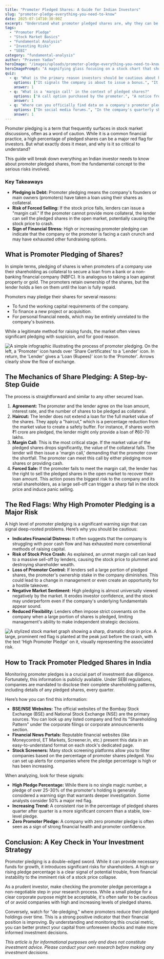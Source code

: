 ```yaml
---
title: "Promoter Pledged Shares: A Guide for Indian Investors"
slug: "promoter-pledge-everything-you-need-to-know"
date: 2025-07-14T10:30:00Z
excerpt: "Understand what promoter pledged shares are, why they can be a critical red flag for investors, and how to track them. Learn the risks of high promoter pledging and how it can impact your investments in the Indian market."
tags:
  - "Promoter Pledge"
  - "Stock Market Basics"
  - "Fundamental Analysis"
  - "Investing Risks"
  - "SEBI"
category: "fundamental-analysis"
author: "Praveen Yadav"
heroImage: "/images/uploads/promoter-pledge-everything-you-need-to-know/hero-image.jpg"
heroImagePrompt: "A magnifying glass focusing on a stock chart that shows a downward trend, with a red flag icon placed on the chart, symbolizing the risk of promoter pledging in the Indian stock market. The background is a subtle representation of financial documents."
quiz:
  - q: "What is the primary reason investors should be cautious about high promoter pledging?"
    options: ["It signals the company is about to issue a bonus.", "It can lead to forced selling by lenders if the stock price falls.", "It guarantees a higher dividend payout."]
    answer: 1
  - q: "What is a 'margin call' in the context of pledged shares?"
    options: ["A call option purchased by the promoter.", "A notice from the lender to the promoter to provide more collateral due to a fall in share value.", "The company's quarterly earnings call."]
    answer: 1
  - q: "Where can you officially find data on a company's promoter pledged shares in India?"
    options: ["On social media forums.", "In the company's quarterly shareholding pattern disclosures to BSE/NSE.", "In the company's annual marketing brochure."]
    answer: 1
---
```


Promoter pledging is a term that frequently surfaces in stock market discussions, often as a word of caution. While it is a common financial practice, a high percentage of pledged shares can be a major red flag for investors. But what exactly does it mean, and why is it so critical to understand?

This guide will break down everything an Indian investor needs to know about promoter pledged shares, from the fundamental concept to the serious risks involved.

### Key Takeaways
*   **Pledging is Debt:** Promoter pledging means the company's founders or main owners (promoters) have taken a loan using their shares as collateral.
*   **Risk of Forced Selling:** If the stock price falls, lenders can issue a "margin call." If the promoter cannot provide more collateral, the lender can sell the pledged shares in the open market, potentially causing the stock price to crash.
*   **Sign of Financial Stress:** High or increasing promoter pledging can indicate that the company or the promoter is facing a cash crunch and may have exhausted other fundraising options.

## What is Promoter Pledging of Shares?

In simple terms, pledging of shares is when promoters of a company use their shareholding as collateral to secure a loan from a bank or a non-banking financial company (NBFC). It is analogous to taking a loan against property or gold. The promoters retain ownership of the shares, but the lender holds a lien on them until the loan is fully repaid.

Promoters may pledge their shares for several reasons:
*   To fund the working capital requirements of the company.
*   To finance a new project or acquisition.
*   For personal financial needs, which may be entirely unrelated to the company's business.

While a legitimate method for raising funds, the market often views significant pledging with suspicion, and for good reason.

![A simple infographic illustrating the process of promoter pledging. On the left, a 'Promoter' icon hands over 'Share Certificates' to a 'Lender' icon. In return, the 'Lender' gives a 'Loan (Rupees)' icon to the 'Promoter'. Arrows clearly show the flow of exchange.](/images/uploads/promoter-pledge-everything-you-need-to-know/promoter-pledge-mechanism.png)

## The Mechanics of Share Pledging: A Step-by-Step Guide

The process is straightforward and similar to any other secured loan.

1.  **Agreement:** The promoter and the lender agree on the loan amount, interest rate, and the number of shares to be pledged as collateral.
2.  **Haircut:** The lender does not extend a loan for the full market value of the shares. They apply a "haircut," which is a percentage reduction from the market value to create a safety buffer. For instance, if shares worth ₹1 crore are pledged, the lender might only provide a loan of ₹60-70 lakhs.
3.  **Margin Call:** This is the most critical stage. If the market value of the pledged shares drops significantly, the value of the collateral falls. The lender will then issue a 'margin call,' demanding that the promoter cover the shortfall. The promoter can meet this call by either pledging more shares or providing cash.
4.  **Forced Sale:** If the promoter fails to meet the margin call, the lender has the right to sell the pledged shares in the open market to recover their loan amount. This action poses the biggest risk to the company and its retail shareholders, as a large sell-off can trigger a sharp fall in the stock price and induce panic selling.

## The Red Flags: Why High Promoter Pledging is a Major Risk

A high level of promoter pledging is a significant warning sign that can signal deep-rooted problems. Here’s why you should be cautious:

*   **Indicates Financial Distress:** It often suggests that the company is struggling with poor cash flow and has exhausted more conventional methods of raising capital.
*   **Risk of Stock Price Crash:** As explained, an unmet margin call can lead to a massive sell-off by lenders, causing the stock price to plummet and destroying shareholder wealth.
*   **Loss of Promoter Control:** If lenders sell a large portion of pledged shares, the promoter's ownership stake in the company diminishes. This could lead to a change in management or even create an opportunity for a hostile takeover.
*   **Negative Market Sentiment:** High pledging is almost universally viewed negatively by the market. It erodes investor confidence, and the stock may underperform even if the company's underlying fundamentals appear sound.
*   **Reduced Flexibility:** Lenders often impose strict covenants on the company when a large portion of shares is pledged, limiting management's ability to make independent strategic decisions.

![A stylized stock market graph showing a sharp, dramatic drop in price. A large, prominent red flag is planted at the peak just before the crash, with the text 'High Promoter Pledge' on it, visually representing the associated risk.](/images/uploads/promoter-pledge-everything-you-need-to-know/pledge-risk-chart.png)

## How to Track Promoter Pledged Shares in India

Monitoring promoter pledges is a crucial part of investment due diligence. Fortunately, this information is publicly available. Under SEBI regulations, companies are mandated to disclose their complete shareholding patterns, including details of any pledged shares, every quarter.

Here’s how you can find this information:
*   **BSE/NSE Websites:** The official websites of the Bombay Stock Exchange (BSE) and National Stock Exchange (NSE) are the primary sources. You can look up any listed company and find its "Shareholding Pattern" under the corporate filings or corporate announcements section.
*   **Financial News Portals:** Reputable financial websites (like Moneycontrol, ET Markets, Screener.in, etc.) present this data in an easy-to-understand format on each stock's dedicated page.
*   **Stock Screeners:** Many stock screening platforms allow you to filter companies based on the percentage of promoter shares pledged. You can set up alerts for companies where the pledge percentage is high or has been increasing.

When analyzing, look for these signals:
*   **High Pledge Percentage:** While there is no single magic number, a pledge of over 25-30% of the promoter's holding is generally considered a warning sign that warrants deeper investigation. Some analysts consider 50% a major red flag.
*   **Increasing Trend:** A consistent rise in the percentage of pledged shares quarter after quarter is a more significant concern than a stable, low-level pledge.
*   **Zero Promoter Pledge:** A company with zero promoter pledge is often seen as a sign of strong financial health and promoter confidence.

## Conclusion: A Key Check in Your Investment Strategy

Promoter pledging is a double-edged sword. While it can provide necessary funds for growth, it introduces significant risks for shareholders. A high or rising pledge percentage is a clear signal of potential trouble, from financial instability to the imminent risk of a stock price collapse.

As a prudent investor, make checking the promoter pledge percentage a non-negotiable step in your research process. While a small pledge for a clear corporate purpose might be acceptable, it's often safer to be cautious of or avoid companies with high and increasing levels of pledged shares.

Conversely, watch for "de-pledging," where promoters reduce their pledged holdings over time. This is a strong positive indicator that their financial position is improving. By understanding and monitoring this crucial metric, you can better protect your capital from unforeseen shocks and make more informed investment decisions.

*This article is for informational purposes only and does not constitute investment advice. Please conduct your own research before making any investment decisions.*
